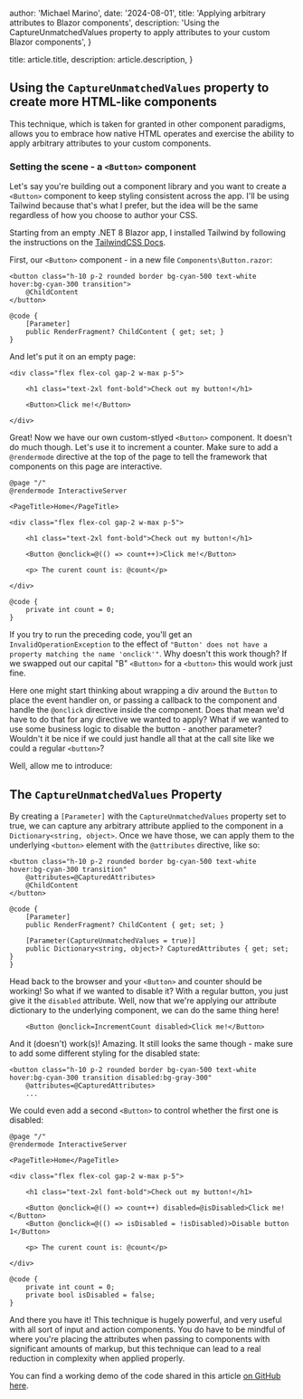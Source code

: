 
  author: 'Michael Marino',
  date: '2024-08-01',
  title: 'Applying arbitrary attributes to Blazor components',
  description:
    'Using the CaptureUnmatchedValues property to apply attributes to your custom Blazor components',
}

  title: article.title,
  description: article.description,
}


## Using the `CaptureUnmatchedValues` property to create more HTML-like components

This technique, which is taken for granted in other component paradigms, allows you to embrace how native HTML operates and exercise the ability to apply arbitrary attributes to your custom components.

### Setting the scene - a `<Button>` component

Let's say you're building out a component library and you want to create a `<Button>` component to keep styling consistent across the app.
I'll be using Tailwind because that's what I prefer, but the idea will be the same regardless of how you choose to author your CSS.

Starting from an empty .NET 8 Blazor app, I installed Tailwind by following the instructions on the [TailwindCSS Docs](https://tailwindcss.com/docs/installation).

First, our `<Button>` component - in a new file `Components\Button.razor`:

```razor
<button class="h-10 p-2 rounded border bg-cyan-500 text-white hover:bg-cyan-300 transition">
    @ChildContent
</button>

@code {
    [Parameter]
    public RenderFragment? ChildContent { get; set; }
}
```

And let's put it on an empty page:

```razor
<div class="flex flex-col gap-2 w-max p-5">

    <h1 class="text-2xl font-bold">Check out my button!</h1>

    <Button>Click me!</Button>

</div>
```

Great! Now we have our own custom-stlyed `<Button>` component. It doesn't do much though. Let's use it to increment a counter. Make sure to add a `@rendermode` directive at the top of the page to tell the framework that components on this page are interactive.

```razor
@page "/"
@rendermode InteractiveServer

<PageTitle>Home</PageTitle>

<div class="flex flex-col gap-2 w-max p-5">

    <h1 class="text-2xl font-bold">Check out my button!</h1>

    <Button @onclick=@(() => count++)>Click me!</Button>

    <p> The curent count is: @count</p>

</div>

@code {
    private int count = 0;
}
```

If you try to run the preceding code, you'll get an `InvalidOperationException` to the effect of `"Button' does not have a property matching the name 'onclick'"`. Why doesn't this work though? If we swapped out our capital "B" `<Button>` for a `<button>` this would work just fine.

Here one might start thinking about wrapping a div around the `Button` to place the event handler on, or passing a callback to the component and handle the `@onclick` directive inside the component. Does that mean we'd have to do that for any directive we wanted to apply? What if we wanted to use some business logic to disable the button - another parameter? Wouldn't it be nice if we could just handle all that at the call site like we could a regular `<button>`?

Well, allow me to introduce:

## The `CaptureUnmatchedValues` Property

By creating a `[Parameter]` with the `CaptureUnmatchedValues` property set to true, we can capture any arbitrary attribute applied to the component in a `Dictionary<string, object>`. Once we have those, we can apply them to the underlying `<button>` element with the `@attributes` directive, like so:

```razor
<button class="h-10 p-2 rounded border bg-cyan-500 text-white hover:bg-cyan-300 transition"
    @attributes=@CapturedAttributes>
    @ChildContent
</button>

@code {
    [Parameter]
    public RenderFragment? ChildContent { get; set; }

    [Parameter(CaptureUnmatchedValues = true)]
    public Dictionary<string, object>? CapturedAttributes { get; set; }
}
```

Head back to the browser and your `<Button>` and counter should be working! So what if we wanted to disable it? With a regular button, you just give it the `disabled` attribute. Well, now that we're applying our attribute dictionary to the underlying component, we can do the same thing here!

```razor
    <Button @onclick=IncrementCount disabled>Click me!</Button>
```

And it (doesn't) work(s)! Amazing. It still looks the same though - make sure to add some different styling for the disabled state:

```razor
<button class="h-10 p-2 rounded border bg-cyan-500 text-white hover:bg-cyan-300 transition disabled:bg-gray-300"
    @attributes=@CapturedAttributes>
    ...
```

We could even add a second `<Button>` to control whether the first one is disabled:

```razor
@page "/"
@rendermode InteractiveServer

<PageTitle>Home</PageTitle>

<div class="flex flex-col gap-2 w-max p-5">

    <h1 class="text-2xl font-bold">Check out my button!</h1>

    <Button @onclick=@(() => count++) disabled=@isDisabled>Click me!</Button>
    <Button @onclick=@(() => isDisabled = !isDisabled)>Disable button 1</Button>

    <p> The curent count is: @count</p>

</div>

@code {
    private int count = 0;
    private bool isDisabled = false;
}
```

And there you have it! This technique is hugely powerful, and very useful with all sort of input and action components. You do have to be mindful of where you're placing the attributes when passing to components with significant amounts of markup, but this technique can lead to a real reduction in complexity when applied properly.

You can find a working demo of the code shared in this article [on GitHub here](https://github.com/memarino92/blazor-captured-attributes).
